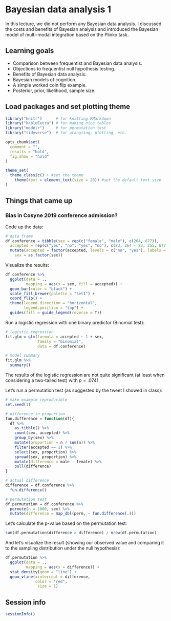 # Bayesian data analysis 1

In this lecture, we did not perform any Bayesian data analysis. I discussed the costs and benefits of Bayesian analysis and introduced the Bayesian model of multi-modal integration based on the Plinko task. 

## Learning goals 

- Comparison between frequentist and Bayesian data analysis. 
- Objections to frequentist null hypothesis testing. 
- Benefits of Bayesian data analysis. 
- Bayesian models of cognition. 
- A simple worked coin flip example. 
- Posterior, prior, likelihood, sample size. 

## Load packages and set plotting theme  

```r
library("knitr")      # for knitting RMarkdown 
library("kableExtra") # for making nice tables
library("modelr")     # for permutation test 
library("tidyverse")  # for wrangling, plotting, etc. 

opts_chunk$set(
  comment = "",
  results = "hold",
  fig.show = "hold"
)
```

```r
theme_set(
  theme_classic() + #set the theme 
    theme(text = element_text(size = 20)) #set the default text size
)
```

## Things that came up 

### Bias in Cosyne 2019 conference admission? 

Code up the data: 

```r
# data frame 
df.conference = tibble(sex = rep(c("female", "male"), c(264, 677)),
  accepted = rep(c("yes", "no", "yes", "no"), c(83, 264 - 83, 255, 677 - 255))) %>%
  mutate(accepted = factor(accepted, levels = c("no", "yes"), labels = 0:1),
    sex = as.factor(sex))
```

Visualize the results: 

```r
df.conference %>% 
  ggplot(data = .,
         mapping = aes(x = sex, fill = accepted)) + 
  geom_bar(color = "black") + 
  scale_fill_brewer(palette = "Set1") +
  coord_flip() +
  theme(legend.direction = "horizontal",
        legend.position = "top") + 
  guides(fill = guide_legend(reverse = T))
```

Run a logistic regression with one binary predictor (Binomial test):

```r
# logistic regression
fit.glm = glm(formula = accepted ~ 1 + sex,
              family = "binomial",
              data = df.conference)

# model summary 
fit.glm %>% 
  summary()
```

The results of the logistic regression are not quite significant (at least when considering a two-tailed test) with $p = .0741$. 

Let's run a permutation test (as suggested by the tweet I showed in class):

```r
# make example reproducible 
set.seed(1)

# difference in proportion 
fun.difference = function(df){
  df %>% 
    as_tibble() %>% 
    count(sex, accepted) %>% 
    group_by(sex) %>% 
    mutate(proportion = n / sum(n)) %>% 
    filter(accepted == 1) %>% 
    select(sex, proportion) %>% 
    spread(sex, proportion) %>% 
    mutate(difference = male - female) %>% 
    pull(difference)  
}

# actual difference 
difference = df.conference %>% 
  fun.difference()

# permutation test 
df.permutation = df.conference %>% 
  permute(n = 1000, sex) %>% 
  mutate(difference = map_dbl(perm, ~ fun.difference(.)))
```

Let's calculate the p-value based on the permutation test: 

```r
sum(df.permutation$difference > difference) / nrow(df.permutation)
```

And let's visualize the result (showing our observed value and comparing it to the sampling distribution under the null hypothesis):  

```r
df.permutation %>% 
  ggplot(data = .,
         mapping = aes(x = difference)) +
  stat_density(geom = "line") + 
  geom_vline(xintercept = difference, 
             color = "red",
              size = 1)
```

## Session info

```r
sessionInfo()
```
